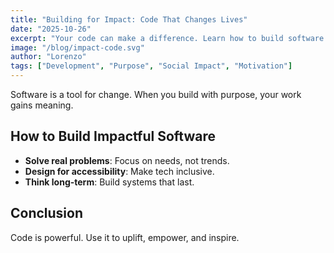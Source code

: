 ```yaml
---
title: "Building for Impact: Code That Changes Lives"
date: "2025-10-26"
excerpt: "Your code can make a difference. Learn how to build software that matters."
image: "/blog/impact-code.svg"
author: "Lorenzo"
tags: ["Development", "Purpose", "Social Impact", "Motivation"]
---
```


Software is a tool for change. When you build with purpose, your work gains meaning.

## How to Build Impactful Software

- **Solve real problems**: Focus on needs, not trends.
- **Design for accessibility**: Make tech inclusive.
- **Think long-term**: Build systems that last.

## Conclusion

Code is powerful. Use it to uplift, empower, and inspire.
